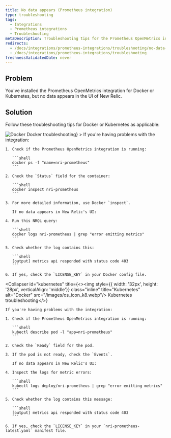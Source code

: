```yaml
---
title: No data appears (Prometheus integration)
type: troubleshooting
tags:
  - Integrations
  - Prometheus integrations
  - Troubleshooting
metaDescription: Troubleshooting tips for the Prometheus OpenMetrics integration for Docker or Kubernetes if no data appears in New Relic's UI.
redirects:
  - /docs/integrations/prometheus-integrations/troubleshooting/no-data-appears-prometheus-integration
  - /docs/integrations/prometheus-integrations/troubleshooting
freshnessValidatedDate: never
---
```


## Problem

You've installed the Prometheus OpenMetrics integration for Docker or Kubernetes, but no data appears in the UI of New Relic.

## Solution

Follow these troubleshooting tips for Docker or Kubernetes as applicable:

<CollapserGroup>
  <Collapser
    id="docker"
    title={<><img style={{ width: '32px', height: '28px', verticalAlign: 'middle'}} class="inline" title="Docker" alt="Docker" src="/images/os_icon_docker.webp"/> Docker troubleshooting</>}
  >
    If you're having problems with the integration:

    1. Check if the Prometheus OpenMetrics integration is running:

       ```shell
       docker ps -f "name=nri-prometheus"
       ```

    2. Check the `Status` field for the container:

       ```shell
       docker inspect nri-prometheus
       ```

    3. For more detailed information, use Docker `inspect`.

       If no data appears in New Relic's UI:

    4. Run this NRQL query:

       ```shell
       docker logs nri-prometheus | grep "error emitting metrics"
       ```

    5. Check whether the log contains this:

       ```shell
       [output] metrics api responded with status code 403
       ```

    6. If yes, check the `LICENSE_KEY` in your Docker config file.
  </Collapser>

  <Collapser
    id="kubernetes"
    title={<><img style={{ width: '32px', height: '28px', verticalAlign: 'middle'}} class="inline" title="Kubernetes" alt="Docker" src="/images/os_icon_k8.webp"/> Kubernetes troubleshooting</>}
  >
    If you're having problems with the integration:

    1. Check if the Prometheus OpenMetrics integration is running:

       ```shell
       kubectl describe pod -l "app=nri-prometheus"
       ```

    2. Check the `Ready` field for the pod.

    3. If the pod is not ready, check the `Events`.

       If no data appears in New Relic's UI:

    4. Inspect the logs for metric errors:

       ```shell
       kubectl logs deploy/nri-prometheus | grep "error emitting metrics"
       ```

    5. Check whether the log contains this message:

       ```shell
       [output] metrics api responded with status code 403
       ```

    6. If yes, check the `LICENSE_KEY` in your `nri-prometheus-latest.yaml` manifest file.
  </Collapser>
</CollapserGroup>
